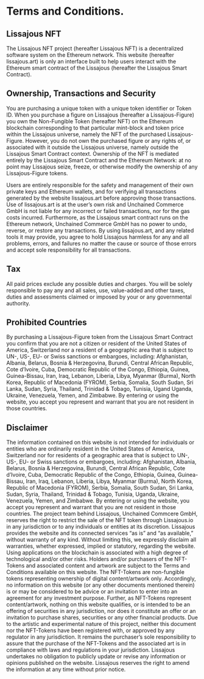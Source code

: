 # Terms and Conditions.

## Lissajous NFT

The Lissajous NFT project (hereafter Lissajous NFT) is a decentralized software
system on the Ethereum network. This website (hereafter lissajous.art) is only
an interface built to help users interact with the Ethereum smart contract of
the Lissajous (hereafter the Lissajous Smart Contract).

## Ownership, Transactions and Security

You are purchasing a unique token with a unique token identifier or Token ID.
When you purchase a figure on Lissajous (hereafter a Lissajous-Figure) you own
the Non-Fungible Token (hereafter NFT) on the Ethereum blockchain corresponding
to that particular mint-block and token price within the Lissajous universe,
namely the NFT of the purchased Lissajous-Figure. However, you do not own the
purchased figure or any rights of, or associated with it outside the Lissajous
universe, namely outside the Lissajous Smart Contract context. Ownership of the
NFT is mediated entirely by the Lissajous Smart Contract and the Ethereum
Network: at no point may Lissajous seize, freeze, or otherwise modify the
ownership of any Lissajous-Figure tokens.

Users are entirely responsible for the safety and management of their own
private keys and Ethereum wallets, and for verifying all transactions generated
by the website lissajous.art before approving those transactions. Use of
lissajous.art is at the user’s own risk and Unchained Commerce GmbH is not
liable for any incorrect or failed transactions, nor for the gas costs incurred.
Furthermore, as the Lissajous smart contract runs on the Ethereum network,
Unchained Commerce GmbH has no power to undo, reverse, or restore any
transactions. By using lissajous.art, and any related tools it may provide, you
agree to hold Lissajous harmless for any and all problems, errors, and failures
no matter the cause or source of those errors and accept sole responsibility for
all transactions.

## Tax

All paid prices exclude any possible duties and charges. You will be solely
responsible to pay any and all sales, use, value-added and other taxes, duties
and assessments claimed or imposed by your or any governmental authority.

## Prohibited Countries

By purchasing a Lissajous-Figure token from the Lissajous Smart Contract you
confirm that you are not a citizen or resident of the United States of America,
Switzerland nor a resident of a geographic area that is subject to UN-, US-, EU-
or Swiss sanctions or embargoes, including: Afghanistan, Albania, Belarus,
Bosnia & Herzegovina, Burundi, Central African Republic, Cote d’Ivoire, Cuba,
Democratic Republic of the Congo, Ethiopia, Guinea, Guinea-Bissau, Iran, Iraq,
Lebanon, Liberia, Libya, Myanmar (Burma), North Korea, Republic of Macedonia
(FYROM), Serbia, Somalia, South Sudan, Sri Lanka, Sudan, Syria, Thailand,
Trinidad & Tobago, Tunisia, Ugand Uganda, Ukraine, Venezuela, Yemen, and
Zimbabwe. By entering or using the website, you accept you represent and warrant
that you are not resident in those countries.

## Disclaimer

The information contained on this website is not intended for individuals or
entities who are ordinarily resident in the United States of America,
Switzerland nor for residents of a geographic area that is subject to UN-, US-,
EU- or Swiss sanctions or embargoes, including: Afghanistan, Albania, Belarus,
Bosnia & Herzegovina, Burundi, Central African Republic, Cote d’Ivoire, Cuba,
Democratic Republic of the Congo, Ethiopia, Guinea, Guinea-Bissau, Iran, Iraq,
Lebanon, Liberia, Libya, Myanmar (Burma), North Korea, Republic of Macedonia
(FYROM), Serbia, Somalia, South Sudan, Sri Lanka, Sudan, Syria, Thailand,
Trinidad & Tobago, Tunisia, Uganda, Ukraine, Venezuela, Yemen, and Zimbabwe. By
entering or using the website, you accept you represent and warrant that you are
not resident in those countries. The project team behind Lissajous, Unchained
Commcere GmbH, reserves the right to restrict the sale of the NFT token through
Lissajous.io in any jurisdiction or to any individuals or entities at its
discretion. Lissajous provides the website and its connected services “as is”
and “as available,” without warranty of any kind. Without limiting this, we
expressly disclaim all warranties, whether expressed, implied or statutory,
regarding the website. Using applications on the blockchain is associated with a
high degree of technological and/or other risks. Holders and/or purchasers of
the NFT-Tokens and associated content and artwork are subject to the Terms and
Conditions available on this website. The NFT-Tokens are non-fungible tokens
representing ownership of digital content/artwork only. Accordingly, no
information on this website (or any other documents mentioned therein) is or may
be considered to be advice or an invitation to enter into an agreement for any
investment purpose. Further, as NFT-Tokens represent content/artwork, nothing on
this website qualifies, or is intended to be an offering of securities in any
jurisdiction, nor does it constitute an offer or an invitation to purchase
shares, securities or any other financial products. Due to the artistic and
experimental nature of this project, neither this document nor the NFT-Tokens
have been registered with, or approved by any regulator in any jurisdiction. It
remains the purchaser’s sole responsibility to assure that the purchase of the
NFT-Tokens and the associated art is in compliance with laws and regulations in
your jurisdiction. Lissajous undertakes no obligation to publicly update or
revise any information or opinions published on the website. Lissajous reserves
the right to amend the information at any time without prior notice.
